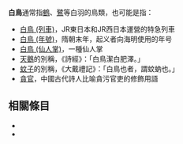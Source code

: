 {{wiktionary|白鳥}}
'''白鳥'''通常指[[鶴|鶴]]、[[鷺|鷺]]等白羽的鳥類，也可能是指：

* [[白鳥_(列車)|白鳥 (列車)]]，JR東日本和JR西日本運營的特急列車
* [[白鳥_(年號)|白鳥 (年號)]]，隋朝末年，起义者向海明使用的年号
* [[白鳥_(仙人掌)|白鳥 (仙人掌)]]，一種仙人掌
* [[天鵝|天鵝]]的別稱，《詩經》：「白鳥潔白肥澤。」
* [[蚊子|蚊子]]的別稱，《大戴禮記》：「白鳥也者，謂蚊蚋也。」
* [[貪官|貪官]]，中國古代詩人比喻貪污官吏的修飾用語

== 相關條目 ==
*{{lookfrom}}
*{{lookfrom|白鸟}}
{{disambig|B|cat=二字消歧义}}